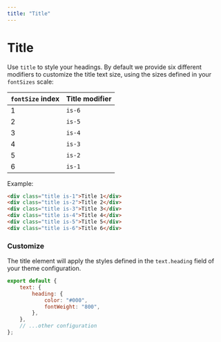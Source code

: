 ```yaml
---
title: "Title"
---
```


# Title

Use `title` to style your headings. By default we provide six different modifiers to customize the title text size, using the sizes defined in your `fontSizes` scale:

| `fontSize` index | Title modifier |
|------------------|----------------|
| 1 | `is-6` |
| 2 | `is-5` |
| 3 | `is-4` |
| 4 | `is-3` |
| 5 | `is-2` |
| 6 | `is-1` |

Example:

```html live=true
<div class="title is-1">Title 1</div>
<div class="title is-2">Title 2</div>
<div class="title is-3">Title 3</div>
<div class="title is-4">Title 4</div>
<div class="title is-5">Title 5</div>
<div class="title is-6">Title 6</div>
```

### Customize

The title element will apply the styles defined in the `text.heading` field of your theme configuration.

```js title=siimple.config.js
export default {
    text: {
        heading: {
            color: "#000",
            fontWeight: "800",
        },
    },
    // ...other configuration
};
```
